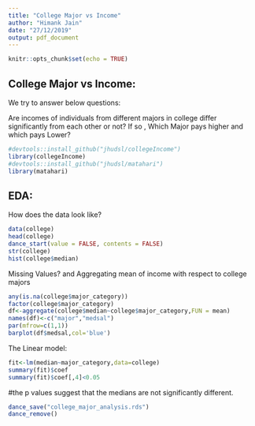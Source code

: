 ```yaml
---
title: "College Major vs Income"
author: "Himank Jain"
date: "27/12/2019"
output: pdf_document
---
```


```r
knitr::opts_chunk$set(echo = TRUE)
```

## College Major vs Income:

We try to answer below questions:

Are incomes of individuals from different majors in college differ significantly from each other or not?
If so , Which Major pays higher and which pays Lower?


```r
#devtools::install_github("jhudsl/collegeIncome")
library(collegeIncome)
#devtools::install_github("jhudsl/matahari")
library(matahari)
```

## EDA:

How does the data look like?

```r
data(college)
head(college)
dance_start(value = FALSE, contents = FALSE)
str(college)
hist(college$median)
```
Missing Values?
and Aggregating mean of income with respect to college majors
```r
any(is.na(college$major_category))
factor(college$major_category)
df<-aggregate(college$median~college$major_category,FUN = mean)
names(df)<-c("major","medsal")
par(mfrow=c(1,1))
barplot(df$medsal,col='blue')
```
The Linear model:
```r
fit<-lm(median~major_category,data=college)
summary(fit)$coef
summary(fit)$coef[,4]<0.05
```
#the p values suggest that the medians are not significantly different.

```r
dance_save("college_major_analysis.rds")
dance_remove()
```
